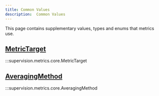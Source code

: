 ```yaml
---
title: Common Values
description:  Common Values
---
```


This page contains supplementary values, types and enums that metrics use.

<div className="md-typeset">
    <h2><a href="#supervision.metrics.core.MetricTarget">MetricTarget</a></h2>
</div>

:::supervision.metrics.core.MetricTarget

<div className="md-typeset">
    <h2><a href="#supervision.metrics.core.AveragingMethod">AveragingMethod</a></h2>
</div>

:::supervision.metrics.core.AveragingMethod